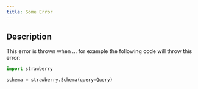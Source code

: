 ```yaml
---
title: Some Error
---
```

## Description

This error is thrown when ... for example the following code will throw this
error:

```python
import strawberry

schema = strawberry.Schema(query=Query)
```
